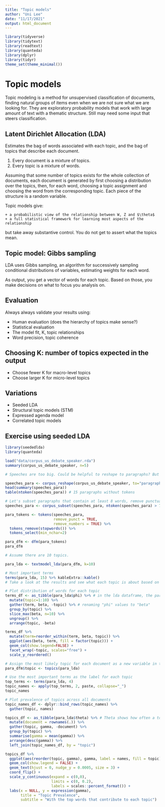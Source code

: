 ```yaml
---
title: "Topic models"
author: "Uni Lee"
date: "11/17/2021"
output: html_document
---
```


```r
library(tidyverse)
library(tidytext)
library(readtext)
library(quanteda)
library(dplyr)
library(tidyr)
theme_set(theme_minimal())
```

# Topic models 

Topic modeling is a method for unsupervised classification of documents, finding natural groups of items even when we are not sure what we are looking for. They are exploratory probability models that work with large amount of text with a thematic structure. Still may need some input that steers classification. 

## Latent Dirichlet Allocation (LDA)

Estimates the bag of words associated with each topic, and the bag of topics that describe each document. 

1) Every document is a mixture of topics.
2) Every topic is a mixture of words. 

Assuming that some number of topics exists for the whole collection of documents, each document is generated by first choosing a distribution over the topics, then, for each word, choosing a topic assignment and choosing the word from the corresponding topic. Each piece of the structure is a random variable. 

Topic models give: 

    + a probabilistic view of the relationship between W, Z and $\theta$
    + a full statistical framework for learning most aspects of the relationship
    
but take away substantive control. You do not get to assert what the topics mean.

## Topic model: Gibbs sampling

LDA uses Gibbs sampling, an algorithm for successively sampling conditional distributions of variables, estimating weights for each word. 

As output, you get a vector of words for each topic. Based on those, you make decisions on what to focus you analysis on. 

## Evaluation 

Always always validate your results using: 

- Human evaluation (does the hierarchy of topics make sense?)
- Statistical evaluation 
- The model fit, K, topic relationships
- Word precision, topic coherence

## Choosing K: number of topics expected in the output

- Choose fewer K for macro-level topics
- Choose larger K for micro-level topics 

## Variations

- Seeded LDA
- Structural topic models (STM)
- Expressed agenda model 
- Correlated topic models 

## Exercise using seeded LDA

```r
library(seededlda)
library(quanteda)

load("data/corpus_us_debate_speaker.rda")
summary(corpus_us_debate_speaker, n=5)

# Speeches are too big. Could be helpful to reshape to paragraphs? But check if the results are valid

speeches_para <- corpus_reshape(corpus_us_debate_speaker, to="paragraphs")
head(summary(speeches_para))
table(ntoken(speeches_para)) # 15 paragraphs without tokens

# Let's subset paragraphs that contain at least 8 words, remove punctuation, numbers, stop words, and tokens with less than 2 characters. 
speeches_para <- corpus_subset(speeches_para, ntoken(speeches_para) > 7)

para_tokens <- tokens(speeches_para,
                      remove_punct = TRUE,
                      remove_numbers = TRUE) %>%
  tokens_remove(stopwords()) %>%
  tokens_select(min_nchar=2)

para_dfm <- dfm(para_tokens)
para_dfm

# Assume there are 10 topics. 

para_lda <- textmodel_lda(para_dfm, k=10)

# Most important terms 
terms(para_lda, 15) %>% kableExtra::kable()
# Take a look at the results and see what each topic is about based on the most occuring words. 

# Plot distribution of words for each topic
terms_df <- as_tibble(para_lda$phi) %>% # in the lda dataframe, the parameter we are interested in is called "phi"
  mutate(topic=1:10) %>%
  gather(term, beta, -topic) %>% # renaming "phi" values to "beta"
  group_by(topic) %>%
  slice_max(beta, n=10) %>%
  ungroup() %>%
  arrange(topic, -beta)

terms_df %>%
  mutate(term=reorder_within(term, beta, topic)) %>%
  ggplot(aes(beta, term, fill = factor(topic))) + 
  geom_col(show.legend=FALSE) +
  facet_wrap(~topic, scales="free") +
  scale_y_reordered()
```
```r
# Assign the most likely topic for each document as a new variable in the docvars. 
para_dfm$topic <- topics(para_lda)

# Use the most important terms as the label for each topic 
top_terms <- terms(para_lda, 4)
topic_names <- apply(top_terms, 2, paste, collapse="_")
topic_names

# Plot prevalence of topics across all documents
topic_names_df <- dplyr::bind_rows(topic_names) %>% 
  gather(topic, names)

topics_df <- as_tibble(para_lda$theta) %>% # Theta shows how often a topic appears across all documents
  mutate(document = rownames(.)) %>% 
  gather(topic, gamma, -document) %>% 
  group_by(topic) %>%
  summarise(gamma = mean(gamma)) %>%
  arrange(desc(gamma)) %>% 
  left_join(topic_names_df, by = "topic")

topics_df %>%
  ggplot(aes(reorder(topic, gamma), gamma, label = names, fill = topic)) +
  geom_col(show.legend = FALSE) +
  geom_text(hjust = 0, nudge_y = 0.0005, size = 3) +
  coord_flip() +
  scale_y_continuous(expand = c(0,0),
                     limits = c(0, 0.2),
                     labels = scales::percent_format()) +
  labs(x = NULL, y = expression(gamma),
       title = "Topic Prevalence",
       subtitle = "With the top words that contribute to each topic")
```


